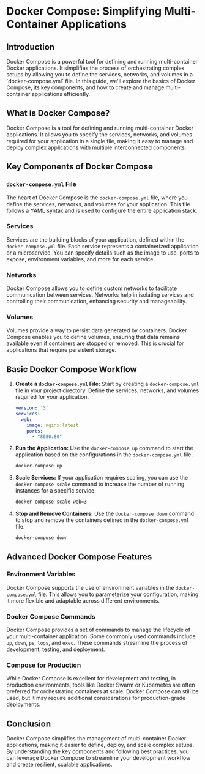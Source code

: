 # Docker Compose: Simplifying Multi-Container Applications

## Introduction

Docker Compose is a powerful tool for defining and running multi-container Docker applications. It simplifies the process of orchestrating complex setups by allowing you to define the services, networks, and volumes in a \`docker-compose.yml\` file. In this guide, we'll explore the basics of Docker Compose, its key components, and how to create and manage multi-container applications efficiently.

## What is Docker Compose?

Docker Compose is a tool for defining and running multi-container Docker applications. It allows you to specify the services, networks, and volumes required for your application in a single file, making it easy to manage and deploy complex applications with multiple interconnected components.

## Key Components of Docker Compose

### `docker-compose.yml` File

The heart of Docker Compose is the `docker-compose.yml` file, where you define the services, networks, and volumes for your application. This file follows a YAML syntax and is used to configure the entire application stack.

### Services

Services are the building blocks of your application, defined within the `docker-compose.yml` file. Each service represents a containerized application or a microservice. You can specify details such as the image to use, ports to expose, environment variables, and more for each service.

### Networks

Docker Compose allows you to define custom networks to facilitate communication between services. Networks help in isolating services and controlling their communication, enhancing security and manageability.

### Volumes

Volumes provide a way to persist data generated by containers. Docker Compose enables you to define volumes, ensuring that data remains available even if containers are stopped or removed. This is crucial for applications that require persistent storage.

## Basic Docker Compose Workflow

1. **Create a `docker-compose.yml` File:**
   Start by creating a `docker-compose.yml` file in your project directory. Define the services, networks, and volumes required for your application.

   ```yaml
   version: '3'
   services:
     web:
       image: nginx:latest
       ports:
         - "8080:80"
   ```

2. **Run the Application:**
   Use the `docker-compose up` command to start the application based on the configurations in the `docker-compose.yml` file.

   ```bash
   docker-compose up
   ```

3. **Scale Services:**
   If your application requires scaling, you can use the `docker-compose scale` command to increase the number of running instances for a specific service.

   ```bash
   docker-compose scale web=3
   ```

4. **Stop and Remove Containers:**
   Use the `docker-compose down` command to stop and remove the containers defined in the `docker-compose.yml` file.

   ```bash
   docker-compose down
   ```

## Advanced Docker Compose Features

### Environment Variables

Docker Compose supports the use of environment variables in the `docker-compose.yml` file. This allows you to parameterize your configuration, making it more flexible and adaptable across different environments.

### Docker Compose Commands

Docker Compose provides a set of commands to manage the lifecycle of your multi-container application. Some commonly used commands include `up`, `down`, `ps`, `logs`, and `exec`. These commands streamline the process of development, testing, and deployment.

### Compose for Production

While Docker Compose is excellent for development and testing, in production environments, tools like Docker Swarm or Kubernetes are often preferred for orchestrating containers at scale. Docker Compose can still be used, but it may require additional considerations for production-grade deployments.

## Conclusion

Docker Compose simplifies the management of multi-container Docker applications, making it easier to define, deploy, and scale complex setups. By understanding the key components and following best practices, you can leverage Docker Compose to streamline your development workflow and create resilient, scalable applications.